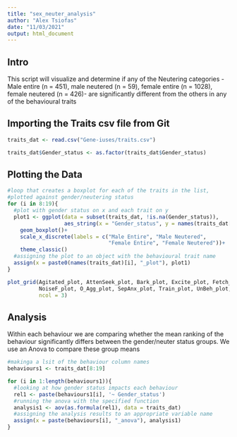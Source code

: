 ```yaml
---
title: "sex_neuter_analysis"
author: "Alex Tsiofas"
date: "11/03/2021"
output: html_document
---
```

## Intro
This script will visualize and determine if any of the
Neutering categories - Male entire (n = 451), male neutered
(n = 59), female entire (n = 1028), female neutered (n = 426)- 
are significantly different from the others in any of the 
behavioural traits

## Importing the Traits csv file from Git
```r
traits_dat <- read.csv("Gene-iuses/traits.csv")

traits_dat$Gender_status <- as.factor(traits_dat$Gender_status)
```

## Plotting the Data
```r
#loop that creates a boxplot for each of the traits in the list, 
#plotted against gender/neutering status
for (i in 8:19){
  #plot with gender status on x and each trait on y
  plot1 <- ggplot(data = subset(traits_dat, !is.na(Gender_status)), 
                  aes_string(x = "Gender_status", y = names(traits_dat[i])))+
    geom_boxplot()+
    scale_x_discrete(labels = c("Male Entire", "Male Neutered", 
                                "Female Entire", "Female Neutered"))+
    theme_classic()
  #assigning the plot to an object with the behavioural trait name
  assign(x = paste0(names(traits_dat)[i], "_plot"), plot1)
}

plot_grid(Agitated_plot, AttenSeek_plot, Bark_plot, Excite_plot, Fetch_plot, HO_Fear_plot, NO_Agg_plot,
          NoiseF_plot, O_Agg_plot, SepAnx_plot, Train_plot, UnBeh_plot,
          ncol = 3)
```

## Analysis
Within each behaviour we are comparing whether the mean ranking of the behaviour significantly differs between  the gender/neuter status groups. We use an Anova to compare these group means
```r
#makinga a lsit of the behaviour column names
behaviours1 <- traits_dat[8:19]

for (i in 1:length(behaviours1)){
  #looking at how gender status impacts each behaviour
  rel1 <- paste(behaviours1[i], '~ Gender_status')
  #running the anova with the specified function
  analysis1 <- aov(as.formula(rel1), data = traits_dat)
  #assigning the analysis results to an appropriate variable name
  assign(x = paste(behaviours[i], "_anova"), analysis1)
}

```

